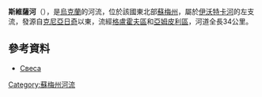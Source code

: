 '''斯維薩河'''（{{lang-uk|Свіса}}），是[[烏克蘭|烏克蘭]]的河流，位於該國東北部[[蘇梅州|蘇梅州]]，屬於[[伊沃特卡河|伊沃特卡河]]的左支流，發源自[[克尼亞日奇_(亞姆皮利區)|克尼亞日奇]]以東，流經[[格盧霍夫區|格盧霍夫區]]和[[亞姆皮利區|亞姆皮利區]]，河道全長34公里。

==參考資料==
* [http://www.menr.gov.ua/media/files/4Pasport2008_sumy.doc Свеса]{{dead link|date=2017年12月 |bot=InternetArchiveBot |fix-attempted=yes }}

{{DEFAULTSORT:Свіса (річка)}}
[[Category:蘇梅州河流|Category:蘇梅州河流]]


{{Ukraine-river-stub}}